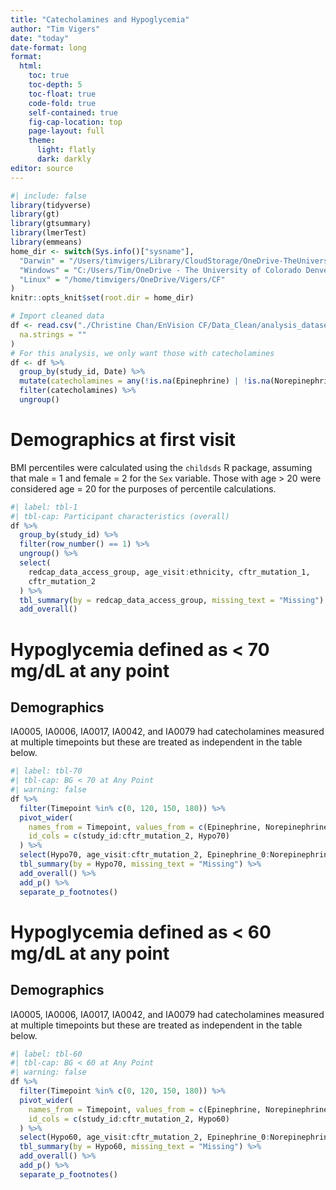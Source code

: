 ```yaml
---
title: "Catecholamines and Hypoglycemia"
author: "Tim Vigers"
date: "today"
date-format: long
format:
  html:
    toc: true
    toc-depth: 5
    toc-float: true
    code-fold: true
    self-contained: true
    fig-cap-location: top
    page-layout: full
    theme:
      light: flatly
      dark: darkly
editor: source
---
```


```r
#| include: false
library(tidyverse)
library(gt)
library(gtsummary)
library(lmerTest)
library(emmeans)
home_dir <- switch(Sys.info()["sysname"],
  "Darwin" = "/Users/timvigers/Library/CloudStorage/OneDrive-TheUniversityofColoradoDenver/Vigers/CF",
  "Windows" = "C:/Users/Tim/OneDrive - The University of Colorado Denver/Vigers/CF",
  "Linux" = "/home/timvigers/OneDrive/Vigers/CF"
)
knitr::opts_knit$set(root.dir = home_dir)
```

```r
# Import cleaned data
df <- read.csv("./Christine Chan/EnVision CF/Data_Clean/analysis_dataset.csv",
  na.strings = ""
)
# For this analysis, we only want those with catecholamines
df <- df %>%
  group_by(study_id, Date) %>%
  mutate(catecholamines = any(!is.na(Epinephrine) | !is.na(Norepinephrine))) %>%
  filter(catecholamines) %>%
  ungroup()
```

# Demographics at first visit

BMI percentiles were calculated using the `childsds` R package, assuming that male = 1 and female = 2 for the `Sex` variable. Those with age > 20 were considered age = 20 for the purposes of percentile calculations.

```r
#| label: tbl-1
#| tbl-cap: Participant characteristics (overall)
df %>%
  group_by(study_id) %>%
  filter(row_number() == 1) %>%
  ungroup() %>%
  select(
    redcap_data_access_group, age_visit:ethnicity, cftr_mutation_1,
    cftr_mutation_2
  ) %>%
  tbl_summary(by = redcap_data_access_group, missing_text = "Missing") %>%
  add_overall()
```

# Hypoglycemia defined as < 70 mg/dL at any point

## Demographics

IA0005, IA0006, IA0017, IA0042, and IA0079 had catecholamines measured at multiple timepoints but these are treated as independent in the table below.

```r
#| label: tbl-70
#| tbl-cap: BG < 70 at Any Point
#| warning: false
df %>%
  filter(Timepoint %in% c(0, 120, 150, 180)) %>%
  pivot_wider(
    names_from = Timepoint, values_from = c(Epinephrine, Norepinephrine),
    id_cols = c(study_id:cftr_mutation_2, Hypo70)
  ) %>%
  select(Hypo70, age_visit:cftr_mutation_2, Epinephrine_0:Norepinephrine_180) %>%
  tbl_summary(by = Hypo70, missing_text = "Missing") %>%
  add_overall() %>%
  add_p() %>%
  separate_p_footnotes()
```

# Hypoglycemia defined as < 60 mg/dL at any point

## Demographics

IA0005, IA0006, IA0017, IA0042, and IA0079 had catecholamines measured at multiple timepoints but these are treated as independent in the table below.

```r
#| label: tbl-60
#| tbl-cap: BG < 60 at Any Point
#| warning: false
df %>%
  filter(Timepoint %in% c(0, 120, 150, 180)) %>%
  pivot_wider(
    names_from = Timepoint, values_from = c(Epinephrine, Norepinephrine),
    id_cols = c(study_id:cftr_mutation_2, Hypo60)
  ) %>%
  select(Hypo60, age_visit:cftr_mutation_2, Epinephrine_0:Norepinephrine_180) %>%
  tbl_summary(by = Hypo60, missing_text = "Missing") %>%
  add_overall() %>%
  add_p() %>%
  separate_p_footnotes()
```

<!-- ## LS mean glucose by hypoglycemia status -->

<!-- ```{r mixed models 70} -->
<!-- # Time as a factor -->
<!-- long_df$Time <- factor(long_df$Time, levels = c(0, 10, 30, 60, 90, 120, 150, 180)) -->
<!-- # Fit -->
<!-- mod <- lmer(Glucose ~ Time * Hypo70 + (1 | study_id), data = long_df) -->
<!-- means <- data.frame(emmeans(mod, ~ Hypo70 | Time, pbkrtest.limit = 1e4)) -->
<!-- # Long insulins -->
<!-- insulin_long_df <- df %>% -->
<!--   pivot_longer(all_of(insulin), -->
<!--     names_to = "Time", values_to = "Insulin", -->
<!--     names_pattern = "insulin_(.*)_min" -->
<!--   ) -->
<!-- # Time as a factor -->
<!-- insulin_long_df$Time <- factor(insulin_long_df$Time, -->
<!--   levels = c(0, 10, 30, 60, 90, 120, 150, 180) -->
<!-- ) -->
<!-- # Fit -->
<!-- ins_mod <- lmer(Insulin ~ Time * Hypo70 + (1 | study_id), data = insulin_long_df) -->
<!-- ins_means <- data.frame(emmeans(ins_mod, ~ Hypo70 | Time, pbkrtest.limit = 1e4)) -->
<!-- # Combine -->
<!-- means <- means %>% select(-SE, -df) -->
<!-- means$Variable <- "Glucose" -->
<!-- ins_means <- ins_means %>% select(-SE, -df) -->
<!-- ins_means$Variable <- "Insulin" -->
<!-- plot_df <- data.frame(rbind(means, ins_means)) -->
<!-- levels(plot_df$Hypo70) <- c("No Hypoglycemia", "Hypoglycemia") -->
<!-- ``` -->

<!-- ```{r} -->
<!-- #| label: fig-mixed-model70 -->
<!-- #| fig-cap: Model means by timepoint -->
<!-- ggplot(plot_df, aes(x = Time, y = emmean, color = Variable, group = Variable)) + -->
<!--   geom_point() + -->
<!--   geom_errorbar(aes(ymin = lower.CL, ymax = upper.CL), width = 0.2) + -->
<!--   geom_line() + -->
<!--   ylab("EM Mean") + -->
<!--   theme_bw() + -->
<!--   facet_wrap(~Hypo70) -->
<!-- ``` -->

<!-- # Hypoglycemia defined as < 60 mg/dL at any point -->

<!-- ## Demographics -->

<!-- ```{r} -->
<!-- #| label: tbl-60 -->
<!-- #| tbl-cap: BG < 60 at Any Point -->
<!-- df %>% -->
<!--   select( -->
<!--     age_at_current_date:origin_race, cftr_mutation_1, cftr_mutation_2, -->
<!--     all_of(glucose), Hypo60, all_of(insulin), hypoglycemia_symptoms_yesno, -->
<!--     iAUC30gluc:iAUC180ins, homa_ir -->
<!--   ) %>% -->
<!--   tbl_summary(by = Hypo60, missing_text = "Missing") %>% -->
<!--   add_overall() %>% -->
<!--   add_p() %>% -->
<!--   separate_p_footnotes() -->
<!-- ``` -->

<!-- ## LS mean glucose by hypoglycemia status -->

<!-- ```{r mixed models 60} -->
<!-- # Long OGTTs -->
<!-- long_df <- df %>% -->
<!--   pivot_longer(timepoint_0_min:timepoint_180_min, -->
<!--     names_to = "Time", values_to = "Glucose", -->
<!--     names_pattern = "timepoint_(.*)_min" -->
<!--   ) -->
<!-- # Time as a factor -->
<!-- long_df$Time <- factor(long_df$Time, levels = c(0, 10, 30, 60, 90, 120, 150, 180)) -->
<!-- # Fit -->
<!-- mod <- lmer(Glucose ~ Time * Hypo60 + (1 | study_id), data = long_df) -->
<!-- means <- data.frame(emmeans(mod, ~ Hypo60 | Time, pbkrtest.limit = 1e4)) -->
<!-- # Long insulins -->
<!-- insulin_long_df <- df %>% -->
<!--   pivot_longer(all_of(insulin), -->
<!--     names_to = "Time", values_to = "Insulin", -->
<!--     names_pattern = "insulin_(.*)_min" -->
<!--   ) -->
<!-- # Time as a factor -->
<!-- insulin_long_df$Time <- factor(insulin_long_df$Time, -->
<!--   levels = c(0, 10, 30, 60, 90, 120, 150, 180) -->
<!-- ) -->
<!-- # Fit -->
<!-- ins_mod <- lmer(Insulin ~ Time * Hypo60 + (1 | study_id), data = insulin_long_df) -->
<!-- ins_means <- data.frame(emmeans(ins_mod, ~ Hypo60 | Time, pbkrtest.limit = 1e4)) -->
<!-- # Combine -->
<!-- means <- means %>% select(-SE, -df) -->
<!-- means$Variable <- "Glucose" -->
<!-- ins_means <- ins_means %>% select(-SE, -df) -->
<!-- ins_means$Variable <- "Insulin" -->
<!-- plot_df <- data.frame(rbind(means, ins_means)) -->
<!-- levels(plot_df$Hypo60) <- c("No Hypoglycemia", "Hypoglycemia") -->
<!-- ``` -->

<!-- ```{r} -->
<!-- #| label: fig-mixed-model60 -->
<!-- #| fig-cap: Model means by timepoint -->
<!-- ggplot(plot_df, aes(x = Time, y = emmean, color = Variable, group = Variable)) + -->
<!--   geom_point() + -->
<!--   geom_errorbar(aes(ymin = lower.CL, ymax = upper.CL), width = 0.2) + -->
<!--   geom_line() + -->
<!--   ylab("EM Mean") + -->
<!--   theme_bw() + -->
<!--   facet_wrap(~Hypo60) -->
<!-- ``` -->

<!-- # Hypoglycemia defined as <= 50 mg/dL at any point -->

<!-- ## Participant demographics -->

<!-- ```{r} -->
<!-- #| label: tbl-50 -->
<!-- #| tbl-cap: BG <= 50 at Any Point -->
<!-- df %>% -->
<!--   select( -->
<!--     age_at_current_date:origin_race, cftr_mutation_1, cftr_mutation_2, -->
<!--     all_of(glucose), Hypo50, all_of(insulin), hypoglycemia_symptoms_yesno, -->
<!--     iAUC30gluc:iAUC180ins, homa_ir -->
<!--   ) %>% -->
<!--   tbl_summary(by = Hypo50, missing_text = "Missing") %>% -->
<!--   add_overall() %>% -->
<!--   add_p() %>% -->
<!--   separate_p_footnotes() -->
<!-- ``` -->

<!-- ## LS mean glucose by hypoglycemia status -->

<!-- ```{r mixed models 50} -->
<!-- # Long OGTTs -->
<!-- long_df <- df %>% -->
<!--   pivot_longer(timepoint_0_min:timepoint_180_min, -->
<!--     names_to = "Time", values_to = "Glucose", -->
<!--     names_pattern = "timepoint_(.*)_min" -->
<!--   ) -->
<!-- # Time as a factor -->
<!-- long_df$Time <- factor(long_df$Time, levels = c(0, 10, 30, 60, 90, 120, 150, 180)) -->
<!-- # Fit -->
<!-- mod <- lmer(Glucose ~ Time * Hypo50 + (1 | study_id), data = long_df) -->
<!-- means <- data.frame(emmeans(mod, ~ Hypo50 | Time, pbkrtest.limit = 1e4)) -->
<!-- # Long insulins -->
<!-- insulin_long_df <- df %>% -->
<!--   pivot_longer(all_of(insulin), -->
<!--     names_to = "Time", values_to = "Insulin", -->
<!--     names_pattern = "insulin_(.*)_min" -->
<!--   ) -->
<!-- # Time as a factor -->
<!-- insulin_long_df$Time <- factor(insulin_long_df$Time, -->
<!--   levels = c(0, 10, 30, 60, 90, 120, 150, 180) -->
<!-- ) -->
<!-- # Fit -->
<!-- ins_mod <- lmer(Insulin ~ Time * Hypo50 + (1 | study_id), data = insulin_long_df) -->
<!-- ins_means <- data.frame(emmeans(ins_mod, ~ Hypo50 | Time, pbkrtest.limit = 1e4)) -->
<!-- # Combine -->
<!-- means <- means %>% select(-SE, -df) -->
<!-- means$Variable <- "Glucose" -->
<!-- ins_means <- ins_means %>% select(-SE, -df) -->
<!-- ins_means$Variable <- "Insulin" -->
<!-- plot_df <- data.frame(rbind(means, ins_means)) -->
<!-- levels(plot_df$Hypo50) <- c("No Hypoglycemia", "Hypoglycemia") -->
<!-- ``` -->

<!-- ```{r} -->
<!-- #| label: fig-mixed-model50 -->
<!-- #| fig-cap: Model means by timepoint -->
<!-- ggplot(plot_df, aes(x = Time, y = emmean, color = Variable, group = Variable)) + -->
<!--   geom_point() + -->
<!--   geom_errorbar(aes(ymin = lower.CL, ymax = upper.CL), width = 0.2) + -->
<!--   geom_line() + -->
<!--   ylab("EM Mean") + -->
<!--   theme_bw() + -->
<!--   facet_wrap(~Hypo50) -->
<!-- ``` -->
